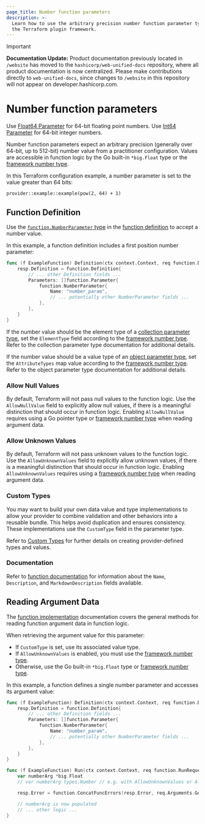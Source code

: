 ```yaml
---
page_title: Number function parameters
description: >-
  Learn how to use the arbitrary precision number function parameter type with
  the Terraform plugin framework.
---
```


> [!IMPORTANT]  
> **Documentation Update:** Product documentation previously located in `/website` has moved to the `hashicorp/web-unified-docs` repository, where all product documentation is now centralized. Please make contributions directly to `web-unified-docs`, since changes to `/website` in this repository will not appear on developer.hashicorp.com.

# Number function parameters

<Tip>

Use [Float64 Parameter](/terraform/plugin/framework/functions/parameters/float64) for 64-bit floating point numbers. Use [Int64 Parameter](/terraform/plugin/framework/functions/parameters/int64) for 64-bit integer numbers.

</Tip>

Number function parameters expect an arbitrary precision (generally over 64-bit, up to 512-bit) number value from a practitioner configuration. Values are accessible in function logic by the Go built-in `*big.Float` type or the [framework number type](/terraform/plugin/framework/handling-data/types/number).

In this Terraform configuration example, a number parameter is set to the value greater than 64 bits:

```hcl
provider::example::example(pow(2, 64) + 1)
```

## Function Definition

Use the [`function.NumberParameter` type](https://pkg.go.dev/github.com/hashicorp/terraform-plugin-framework/function#NumberParameter) in the [function definition](/terraform/plugin/framework/functions/implementation#definition-method) to accept a number value.

In this example, a function definition includes a first position number parameter:

```go
func (f ExampleFunction) Definition(ctx context.Context, req function.DefinitionRequest, resp *function.DefinitionResponse) {
    resp.Definition = function.Definition{
        // ... other Definition fields ...
        Parameters: []function.Parameter{
            function.NumberParameter{
                Name: "number_param",
                // ... potentially other NumberParameter fields ...
            },
        },
    }
}
```

If the number value should be the element type of a [collection parameter type](/terraform/plugin/framework/functions/parameters#collection-parameter-types), set the `ElementType` field according to the [framework number type](/terraform/plugin/framework/handling-data/types/number). Refer to the collection parameter type documentation for additional details.

If the number value should be a value type of an [object parameter type](/terraform/plugin/framework/functions/parameters#object-parameter-type), set the `AttributeTypes` map value according to the [framework number type](/terraform/plugin/framework/handling-data/types/number). Refer to the object parameter type documentation for additional details.

### Allow Null Values

By default, Terraform will not pass null values to the function logic. Use the `AllowNullValue` field to explicitly allow null values, if there is a meaningful distinction that should occur in function logic. Enabling `AllowNullValue` requires using a Go pointer type or [framework number type](/terraform/plugin/framework/handling-data/types/number) when reading argument data.

### Allow Unknown Values

By default, Terraform will not pass unknown values to the function logic. Use the `AllowUnknownValues` field to explicitly allow unknown values, if there is a meaningful distinction that should occur in function logic. Enabling `AllowUnknownValues` requires using a [framework number type](/terraform/plugin/framework/handling-data/types/number) when reading argument data.

### Custom Types

You may want to build your own data value and type implementations to allow your provider to combine validation and other behaviors into a reusable bundle. This helps avoid duplication and ensures consistency. These implementations use the `CustomType` field in the parameter type.

Refer to [Custom Types](/terraform/plugin/framework/handling-data/types/custom) for further details on creating provider-defined types and values.

### Documentation

Refer to [function documentation](/terraform/plugin/framework/functions/documentation) for information about the `Name`, `Description`, and `MarkdownDescription` fields available.

## Reading Argument Data

The [function implementation](/terraform/plugin/framework/functions/implementation) documentation covers the general methods for reading function argument data in function logic.

When retrieving the argument value for this parameter:

* If `CustomType` is set, use its associated value type.
* If `AllowUnknownValues` is enabled, you must use the [framework number type](/terraform/plugin/framework/handling-data/types/number).
* Otherwise, use the Go built-in `*big.Float` type or [framework number type](/terraform/plugin/framework/handling-data/types/number).

In this example, a function defines a single number parameter and accesses its argument value:

```go
func (f ExampleFunction) Definition(ctx context.Context, req function.DefinitionRequest, resp *function.DefinitionResponse) {
    resp.Definition = function.Definition{
        // ... other Definition fields ...
        Parameters: []function.Parameter{
            function.NumberParameter{
                Name: "number_param",
                // ... potentially other NumberParameter fields ...
            },
        },
    }
}

func (f ExampleFunction) Run(ctx context.Context, req function.RunRequest, resp *function.RunResponse) {
    var numberArg *big.Float
    // var numberArg types.Number // e.g. with AllowUnknownValues or AllowNullValue

    resp.Error = function.ConcatFuncErrors(resp.Error, req.Arguments.Get(ctx, &numberArg))

    // numberArg is now populated
    // ... other logic ...
}
```
